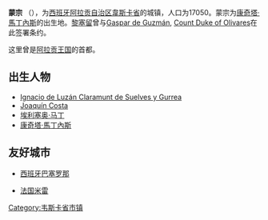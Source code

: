 {{expand|time=2011-06-09T07:52:49+00:00}}
{{Infobox settlement
| name                    = Monzón
| settlement_type         = 城镇
| official_name           = <!-- if different from name -->
| native_name             = <!-- if different from name -->
| image_skyline           = Castillo de Monzon (15530066601).jpg
| image_alt               =
| image_caption           = Monzón的一个[[城堡|城堡]]
| image_flag              = Bandera_de_Monzon.svg
| image_shield            = Escudo de Monzón.svg
| nickname                =
| motto                   =
| image_map               = Localización de Cinca Medio (Aragón).svg
| map_caption             = Cinca Medio在Aragon的位置
| pushpin_map             = Spain
| pushpin_label_position  =
| pushpin_map_caption     = Monzón在西班牙的位置
| subdivision_type        = 国家
| subdivision_name        = {{flag|Spain}}
| subdivision_type1       = [[西班牙行政區劃|自治区]]
| subdivision_name1       = {{flag|Aragón}}
| subdivision_type2       = [[西班牙行政區劃|省]]
| subdivision_name2       = [[韋斯卡省|韋斯卡省]]
| subdivision_type3       = [[Comarcas_of_Spain|Comarca]]
| subdivision_name3       = [[Cinca_Medio|Cinca Medio]]
| seat_type               = <!-- [[Capital_(political)|Capital]] -->
| seat                    =
| latd = 41|latm = 54|lats = 36|latNS = N
| longd= 0|longm = 11|longs= 24|longEW= E
| coordinates_type        = type:city_region:ES
| coordinates_display     = inline,title
| coordinates_footnotes   =
| elevation_m             = 273
| elevation_min_m         =
| elevation_max_m         =
| area_footnotes          =
| area_total_km2          = 155.01
| established_title       = <!-- Founded -->
| established_date        =
| population_footnotes    = <!-- for references: use <ref> tags -->
| population_total        = 17042
| population_as_of        =
| population_demonym      = Montisonense
| population_note         =
| population_density_km2  = auto
| blank_name_sec1         = [[Languages_of_Spain|Official language(s)]]
| blank_info_sec1         =
| timezone                = [[Central_European_Time|CET]]
| utc_offset              = +1
| timezone_DST            = [[Central_European_Summer_Time|CEST]]
| utc_offset_DST          = +2
| postal_code_type        = [[List_of_postal_codes_in_Spain|Postal code]]
| postal_code             = 22400
| area_code_type          = [[Telephone_numbers_in_Spain|Dialing code]]
| area_code               =
| leader_title            = [[Alcalde|Alcalde]]
| leader_name             = Fernando Heras Laderas
| leader_party            = [[西班牙工人社会党|西班牙工人社会党]]
| website                 = {{official|http://www.monzon.es/}}
| footnotes               =
}}

'''蒙宗''' （{{lang-es|Monzón}}），为[[西班牙|西班牙]][[阿拉贡自治区|阿拉贡自治区]][[韋斯卡省|韋斯卡省]]的城镇，人口为17050。蒙宗为[[康奇塔·馬丁內斯|康奇塔·馬丁內斯]]的出生地。[[黎塞留|黎塞留]]曾与[[Gaspar_de_Guzmán|Gaspar de Guzmán]], [[Count_Duke_of_Olivares|Count Duke of Olivares]]在此签署条约。

这里曾是[[阿拉贡王国|阿拉贡王国]]的首都。

==出生人物==
*[[Ignacio_de_Luzán_Claramunt_de_Suelves_y_Gurrea|Ignacio de Luzán Claramunt de Suelves y Gurrea]]
*[[Joaquín_Costa|Joaquín Costa]]
*[[埃利塞奥·马丁|埃利塞奥·马丁]]
*[[康奇塔·馬丁內斯|康奇塔·馬丁內斯]]

==友好城市==
* {{flagicon|Spain}}[[西班牙|西班牙]][[巴塞罗那|巴塞罗那]]
* {{flagicon|France}}[[法国|法国]][[米雷|米雷]]
{{commonscat|Monzón}}

[[Category:韦斯卡省市镇|Category:韦斯卡省市镇]]